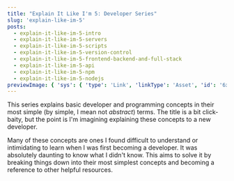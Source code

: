 ```yaml
---
title: "Explain It Like I'm 5: Developer Series"
slug: 'explain-like-im-5'
posts:
  - explain-it-like-im-5-intro
  - explain-it-like-im-5-servers
  - explain-it-like-im-5-scripts
  - explain-it-like-im-5-version-control
  - explain-it-like-im-5-frontend-backend-and-full-stack
  - explain-it-like-im-5-api
  - explain-it-like-im-5-npm
  - explain-it-like-im-5-nodejs
previewImage: { 'sys': { 'type': 'Link', 'linkType': 'Asset', 'id': '6xYYX3thHUEgq4SMyuw68G' } }
---
```


This series explains basic developer and programming concepts in their most simple (by simple, I
mean not _abstract_) terms. The title is a bit click-baity, but the point is I'm imagining
explaining these concepts to a new developer.

Many of these concepts are ones I found difficult to understand or intimidating to learn when I was
first becoming a developer. It was absolutely daunting to know what I didn't know. This aims to
solve it by breaking things down into their most simplest concepts and becoming a reference to other
helpful resources.
